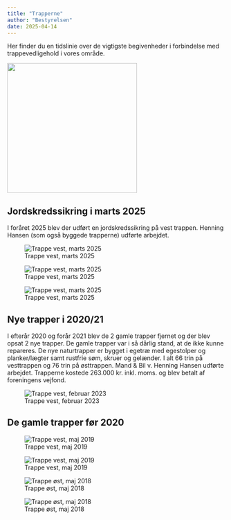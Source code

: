 ```yaml
---
title: "Trapperne"
author: "Bestyrelsen"
date: 2025-04-14
---
```



Her finder du en tidslinie over de vigtigste begivenheder i forbindelse med trappevedligehold i vores område.

![](nytrappe.jpg){width="300"}


## Jordskredssikring i marts 2025

I foråret 2025 blev der udført en jordskredssikring på vest trappen. Henning Hansen (som også byggede trapperne) udførte arbejdet.

::: {layout-ncol=3}
![Trappe vest, marts 2025](nytrappeV3.jpeg)

![Trappe vest, marts 2025](nytrappeV4.jpeg)

![Trappe vest, marts 2025](nytrappeV5.jpeg)
:::



## Nye trapper i 2020/21

I efterår 2020 og forår 2021 blev de 2 gamle trapper fjernet og der blev opsat 2 nye trapper. De gamle trapper var i så dårlig stand, at de ikke kunne repareres. De nye naturtrapper er bygget i egetræ med egestolper og planker/lægter samt rustfrie søm, skruer og gelænder. I alt 66 trin på vesttrappen og 76 trin på østtrappen.  Mand & Bil v. Henning Hansen udførte arbejdet. Trapperne kostede 263.000 kr. inkl. moms. og blev betalt af foreningens vejfond.

::: {layout-ncol=2}
![Trappe vest, februar 2023](nytrappeV1.jpeg)

:::



## De gamle trapper før 2020


::: {layout-ncol=2}
![Trappe vest, maj 2019](trappeV1.jpg)

![Trappe vest, maj 2019](trappeV2.jpg)
:::

::: {layout-ncol=2}
![Trappe øst, maj 2018](trappeØ1.jpg)

![Trappe øst, maj 2018](trappeØ2.jpg)
:::

